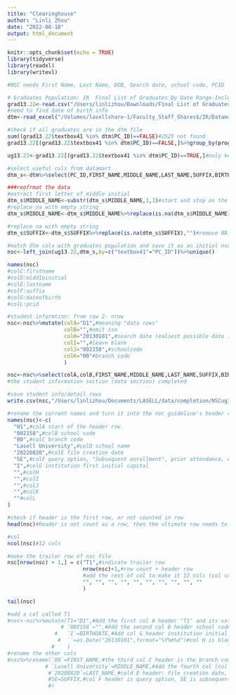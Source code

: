 ```yaml
---
title: "Clearinghouse"
author: "Linli Zhou"
date: "2022-08-18"
output: html_document
---
```


```r
knitr::opts_chunk$set(echo = TRUE)
library(tidyverse)
library(readxl)
library(writexl)
```

```r
#NSC needs First Name, Last Name, DOB, Search date, school code, PCID

# Graduates Population: IR  Final List of Graduates By Date Range-Including Certs contains all graduates data in one click
grad13.22<-read.csv("/Users/linlizhou/Downloads/Final List of Graduates By Date Range-Including Certs.csv")
#need to find date of birth info
dtm<-read_excel("/Volumes/lasellshare-1/Faculty_Staff_Shares$/IR/Datamart Files/DataMart To Date/Final Datamart up to Date 07202022.xlsx")

#check if all graduates are in the dtm file
sum((grad13.22$textbox41 %in% dtm$PC_ID)==FALSE)#2525 not found
grad13.22[(grad13.22$textbox41 %in% dtm$PC_ID)==FALSE,]%>%group_by(program1)%>%count()#Missings are all GRAD and 22 PS

ug13.22<-grad13.22[(grad13.22$textbox41 %in% dtm$PC_ID)==TRUE,]#only keep those that can find a match
```


```r
#select useful cols from datamart
dtm_s<-dtm%>%select(PC_ID,FIRST_NAME,MIDDLE_NAME,LAST_NAME,SUFFIX,BIRTHDATE)#subset of dtm -- created a new df name, since the original file takes too long to read -- better to keep it in the enviornment rather than reread it each time wanting to change the subset

###reofrmat the data
#extract first letter of middle initial
dtm_s$MIDDLE_NAME<-substr(dtm_s$MIDDLE_NAME,1,1)#start and stop on the first character of the string -- extract first letter of initials
#replace na with empty string
dtm_s$MIDDLE_NAME<-dtm_s$MIDDLE_NAME%>%replace(is.na(dtm_s$MIDDLE_NAME),"")#remove NA values as blank

#replace na with empty string
dtm_s$SUFFIX<-dtm_s$SUFFIX%>%replace(is.na(dtm_s$SUFFIX),"")#remove NA values as blank
```


```r
#match dtm cols with graduates population and save it as an initial nsc df
nsc<-left_join(ug13.22,dtm_s,by=c("textbox41"="PC_ID"))%>%unique()
```


```r
names(nsc)
#colC:firstname
#colD:middleinitial
#colE:lastname
#colF:suffix
#colG:dateofbirth
#colL:pcid

#student informtion: from row 2- nrow
nsc<-nsc%>%mutate(colA="D1",#meaning "data rows"
                  colB="",#omit ssn
                  colH="20130101",#search date (ealiest possible date in expected result)
                  colI="",#leave blank
                  colJ="002158",#schoolcode
                  colK="00"#branch code
                  )
```


```r
nsc<-nsc%>%select(colA,colB,FIRST_NAME,MIDDLE_NAME,LAST_NAME,SUFFIX,BIRTHDATE,colH,colI,colJ,colK,textbox41)%>%unique()
#the student information section (data section) completed

#save student info/detail rows
write.csv(nsc,"/Users/linlizhou/Documents/LASELL/data/completion/NSCug13-22.csv")
```

```r
#rename the current names and turn it into the nsc guideline's header row
names(nsc)<-c(
  "H1",#colA start of the header row
  "002158",#colB school code
  "00",#colC branch code
  "Lasell University",#colD school name
  "20220820",#colE file creation date
  "SE",#colF query option, "Subsequent enrollment", prior attendance, declined admissions, longitudinal cohort
  "I",#colG institution first initial capital
  "",#colH
  "",#colI
  "",#colJ
  "",#colK
  ""#colL
)
```

```r
#check if header is the first row, or not counted in row
head(nsc)#header is not count as a row, then the ultimate row needs to add 1 for the header row

#col
ncol(nsc)#12 cols

#make the trailer row of nsc file
nsc[nrow(nsc) + 1,] = c("T1",#indicate trailer row
                        nrow(nsc)+1,#row count + header row
                        #add the rest of col to make it 12 cols (col values are empty values)
                        "", "", "", "", "", "", "", "", "", ""
                        )

tail(nsc)
```


```r
#add a col called T1
#nsc<-nsc%>%mutate(T1="D1",#Add the first col A header "T1" and its value "D1" indicating rows of data 
                 # `002158`="",#Add the second col B header school code and leave blank (ssn) for values in rows
               #   `I`=BIRTHDATE,#Add col G header institution initial capital I; colG values are birthdate
                #  ``=as.Date("20130101",format="%Y%m%d")#col H is blank header, with values of search date (earlist possible date that result may appear)
              #    )
#rename the other cols
#nsc%>%rename(`00`=FIRST_NAME,#the third col C header is the branch code, while the row values are first names in col c (3rd col)
            # `Lasell University`=MIDDLE_NAME,#Add the fourth col (col D) with school name, and extract the first letter for middle initials
             #`20200820`=LAST_NAME,#cold E header: file creation date, colE values: last name as the values
             #SE=SUFFIX,#col F header is query option, SE is subsequent enrollment; col F values are suffix
             #)

```

